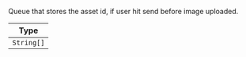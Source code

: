 Queue that stores the asset id, if user hit send before image uploaded.

| Type       |
| ---------- |
| `String[]` |
